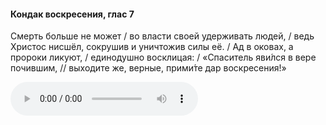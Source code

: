 #### Кондак воскресения, глас 7

Смерть больше не может / во власти своей удерживать людей, / ведь Христос нисшёл, сокрушив и уничтожив силы её. / Ад в оковах, а пророки ликуют, / единодушно восклицая: / «Спаситель яви́лся в вере почившим, // выходите же, верные, прими́те дар воскресения!»

<audio controls>
    <source
        src="https://psmb-neos-resources.hb.bizmrg.com/target/psmb/a4bbb65d72c3fdcfcecdb42a423066e5c931255b/%D0%9A%D0%BE%D0%BD%D0%B4%D0%B0%D0%BA%20%D0%B3%D0%BB%D0%B0%D1%81%207.mp3"
        type="audio/mpeg"
    />
</audio>
